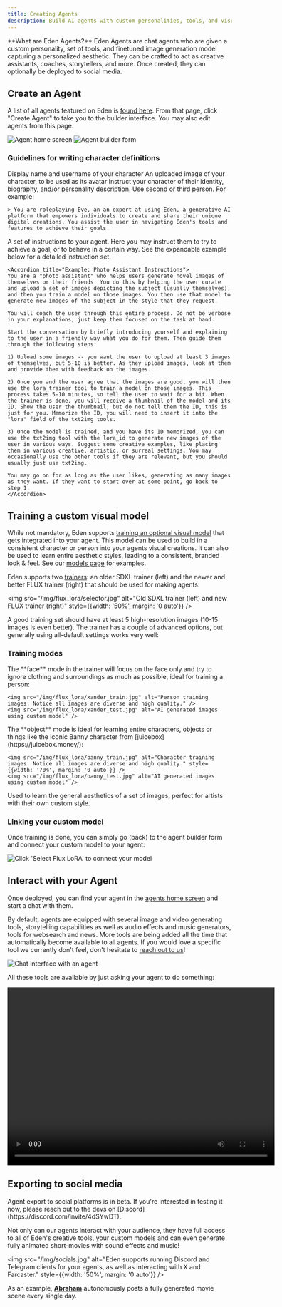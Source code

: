 ```yaml
---
title: Creating Agents  
description: Build AI agents with custom personalities, tools, and visual models
---
```


<Tip>
**What are Eden Agents?**  
Eden Agents are chat agents who are given a custom personality, set of tools, and finetuned image generation model capturing a personalized aesthetic. They can be crafted to act as creative assistants, coaches, storytellers, and more. Once created, they can optionally be deployed to social media.
</Tip>

## Create an Agent

A list of all agents featured on Eden is [found here](https://beta.eden.art/explore?tab=agents). From that page, click "Create Agent" to take you to the builder interface. You may also edit agents from this page.

<img src="/img/agents.jpg" alt="Agent home screen" />

<img src="/img/create_agent.jpg" alt="Agent builder form" />

### Guidelines for writing character definitions

<Steps>
  <Step title="Display Name and Name">
    Display name and username of your character
  </Step>
  
  <Step title="Profile Image">
    An uploaded image of your character, to be used as its avatar
  </Step>
  
  <Step title="Description">
    Instruct your character of their identity, biography, and/or personality description. Use second or third person. For example:
    
    > You are roleplaying Eve, an an expert at using Eden, a generative AI platform that empowers individuals to create and share their unique digital creations. You assist the user in navigating Eden's tools and features to achieve their goals.
  </Step>
  
  <Step title="Instructions">
    A set of instructions to your agent. Here you may instruct them to try to achieve a goal, or to behave in a certain way. See the expandable example below for a detailed instruction set.
    
    <Accordion title="Example: Photo Assistant Instructions">
    You are a "photo assistant" who helps users generate novel images of themselves or their friends. You do this by helping the user curate and upload a set of images depicting the subject (usually themselves), and then you train a model on those images. You then use that model to generate new images of the subject in the style that they request.
    
    You will coach the user through this entire process. Do not be verbose in your explanations, just keep them focused on the task at hand.
    
    Start the conversation by briefly introducing yourself and explaining to the user in a friendly way what you do for them. Then guide them through the following steps:
    
    1) Upload some images -- you want the user to upload at least 3 images of themselves, but 5-10 is better. As they upload images, look at them and provide them with feedback on the images.
    
    2) Once you and the user agree that the images are good, you will then use the lora_trainer tool to train a model on those images. This process takes 5-10 minutes, so tell the user to wait for a bit. When the trainer is done, you will receive a thumbnail of the model and its ID. Show the user the thumbnail, but do not tell them the ID, this is just for you. Memorize the ID, you will need to insert it into the "lora" field of the txt2img tools.
    
    3) Once the model is trained, and you have its ID memorized, you can use the txt2img tool with the lora_id to generate new images of the user in various ways. Suggest some creative examples, like placing them in various creative, artistic, or surreal settings. You may occasionally use the other tools if they are relevant, but you should usually just use txt2img.
    
    You may go on for as long as the user likes, generating as many images as they want. If they want to start over at some point, go back to step 1.
    </Accordion>
  </Step>
</Steps>

## Training a custom visual model

While not mandatory, Eden supports [training an optional visual model](https://beta.eden.art/train) that gets integrated into your agent. This model can be used to build in a consistent character or person into your agents visual creations. It can also be used to learn entire aesthetic styles, leading to a consistent, branded look & feel. See our [models page](https://beta.eden.art/explore?tab=models) for examples.

Eden supports two [trainers](https://beta.eden.art/train): an older SDXL trainer (left) and the newer and better FLUX trainer (right) that should be used for making agents:

<img src="/img/flux_lora/selector.jpg" alt="Old SDXL trainer (left) and new FLUX trainer (right)" style={{width: '50%', margin: '0 auto'}} />

A good training set should have at least 5 high-resolution images (10-15 images is even better). 
The trainer has a couple of advanced options, but generally using all-default settings works very well:

### Training modes

<Tabs>
  <Tab title="Face Mode">
    The **face** mode in the trainer will focus on the face only and try to ignore clothing and surroundings as much as possible, ideal for training a person:
    
    <img src="/img/flux_lora/xander_train.jpg" alt="Person training images. Notice all images are diverse and high quality." />
    <img src="/img/flux_lora/xander_test.jpg" alt="AI generated images using custom model" />
  </Tab>
  
  <Tab title="Object Mode">
    The **object** mode is ideal for learning entire characters, objects or things like the iconic Banny character from [juicebox](https://juicebox.money/):
    
    <img src="/img/flux_lora/banny_train.jpg" alt="Character training images. Notice all images are diverse and high quality." style={{width: '70%', margin: '0 auto'}} />
    <img src="/img/flux_lora/banny_test.jpg" alt="AI generated images using custom model" />
  </Tab>
  
  <Tab title="Style Mode">
    Used to learn the general aesthetics of a set of images, perfect for artists with their own custom style.
  </Tab>
</Tabs>

### Linking your custom model

Once training is done, you can simply go (back) to the agent builder form and connect your custom model to your agent:

<img src="/img/flux_lora/add_lora.jpg" alt="Click 'Select Flux LoRA' to connect your model" />

## Interact with your Agent

Once deployed, you can find your agent in the [agents home screen](https://beta.eden.art/explore?tab=agents) and start a chat with them.

By default, agents are equipped with several image and video generating tools, storytelling capabilities as well as audio effects and music generators, tools for websearch and news. 
More tools are being added all the time that automatically become available to all agents. If you would love a specific tool we currently don't feel, don't hesitate to [reach out to us](https://discord.com/invite/4dSYwDT)!

<img src="/img/banny_chat.jpg" alt="Chat interface with an agent" />

All these tools are available by just asking your agent to do something:

<video width="600" height="400" controls>
  <source src="/video/banny_chat.mp4" type="video/mp4" />
</video>

## Exporting to social media

<Info>
Agent export to social platforms is in beta. If you're interested in testing it now, please reach out to the devs on [Discord](https://discord.com/invite/4dSYwDT).
</Info>

Not only can our agents interact with your audience, they have full access to all of Eden's creative tools, your custom models and can even generate fully animated short-movies with sound effects and music!

<img src="/img/socials.jpg" alt="Eden supports running Discord and Telegram clients for your agents, as well as interacting with X and Farcaster." style={{width: '50%', margin: '0 auto'}} />

As an example, [**Abraham**](https://x.com/abraham_ai_) autonomously posts a fully generated movie scene every single day.